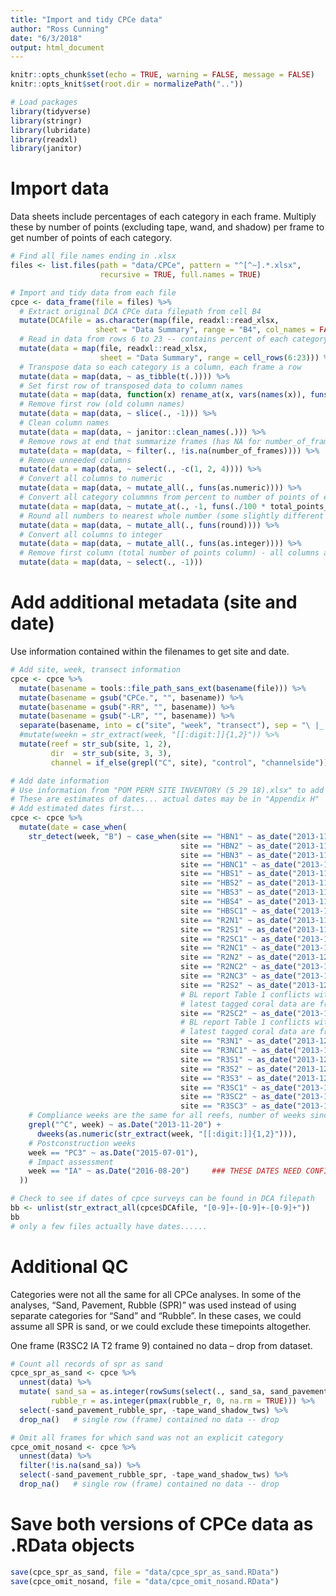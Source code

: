 ```yaml
---
title: "Import and tidy CPCe data"
author: "Ross Cunning"
date: "6/3/2018"
output: html_document
---
```


```r
knitr::opts_chunk$set(echo = TRUE, warning = FALSE, message = FALSE)
knitr::opts_knit$set(root.dir = normalizePath(".."))

# Load packages
library(tidyverse)
library(stringr)
library(lubridate)
library(readxl)
library(janitor)
```

# Import data

Data sheets include percentages of each category in each frame. Multiply these by number of points (excluding tape, wand, and shadow) per frame to get number of points of each category.

```r
# Find all file names ending in .xlsx 
files <- list.files(path = "data/CPCe", pattern = "^[^~].*.xlsx", 
                    recursive = TRUE, full.names = TRUE)

# Import and tidy data from each file
cpce <- data_frame(file = files) %>%
  # Extract original DCA CPCe data filepath from cell B4
  mutate(DCAfile = as.character(map(file, readxl::read_xlsx,      
                   sheet = "Data Summary", range = "B4", col_names = FALSE))) %>%
  # Read in data from rows 6 to 23 -- contains percent of each category for each frame
  mutate(data = map(file, readxl::read_xlsx, 
                    sheet = "Data Summary", range = cell_rows(6:23))) %>%
  # Transpose data so each category is a column, each frame a row
  mutate(data = map(data, ~ as_tibble(t(.)))) %>%
  # Set first row of transposed data to column names
  mutate(data = map(data, function(x) rename_at(x, vars(names(x)), funs(slice(x, 1))))) %>%
  # Remove first row (old column names)
  mutate(data = map(data, ~ slice(., -1))) %>%
  # Clean column names
  mutate(data = map(data, ~ janitor::clean_names(.))) %>%
  # Remove rows at end that summarize frames (has NA for number_of_frames)
  mutate(data = map(data, ~ filter(., !is.na(number_of_frames)))) %>%
  # Remove unneeded columns
  mutate(data = map(data, ~ select(., -c(1, 2, 4)))) %>%
  # Convert all columns to numeric
  mutate(data = map(data, ~ mutate_all(., funs(as.numeric)))) %>%
  # Convert all category colummns from percent to number of points of each category
  mutate(data = map(data, ~ mutate_at(., -1, funs(./100 * total_points_minus_tape_wand_shadow)))) %>%
  # Round all numbers to nearest whole number (some slightly different due to DCA rounding)
  mutate(data = map(data, ~ mutate_all(., funs(round)))) %>%
  # Convert all columns to integer
  mutate(data = map(data, ~ mutate_all(., funs(as.integer)))) %>%
  # Remove first column (total number of points column) - all columns are now categories
  mutate(data = map(data, ~ select(., -1)))
```

# Add additional metadata (site and date)

Use information contained within the filenames to get site and date.

```r
# Add site, week, transect information
cpce <- cpce %>%
  mutate(basename = tools::file_path_sans_ext(basename(file))) %>%
  mutate(basename = gsub("CPCe.", "", basename)) %>%
  mutate(basename = gsub("-RR", "", basename)) %>%
  mutate(basename = gsub("-LR", "", basename)) %>%
  separate(basename, into = c("site", "week", "transect"), sep = "\ |_|-") %>%
  #mutate(weekn = str_extract(week, "[[:digit:]]{1,2}")) %>%
  mutate(reef = str_sub(site, 1, 2),
         dir  = str_sub(site, 3, 3),
         channel = if_else(grepl("C", site), "control", "channelside"))

# Add date information
# Use information from "POM PERM SITE INVENTORY (5 29 18).xlsx" to add date information
# These are estimates of dates... actual dates may be in "Appendix H"
# Add estimated dates first...
cpce <- cpce %>%
  mutate(date = case_when(
    str_detect(week, "B") ~ case_when(site == "HBN1" ~ as_date("2013-11-07"),
                                      site == "HBN2" ~ as_date("2013-11-07"),
                                      site == "HBN3" ~ as_date("2013-11-07"),
                                      site == "HBNC1" ~ as_date("2013-11-12"),
                                      site == "HBS1" ~ as_date("2013-11-07"),
                                      site == "HBS2" ~ as_date("2013-11-07"),
                                      site == "HBS3" ~ as_date("2013-11-12"),
                                      site == "HBS4" ~ as_date("2013-11-08"),
                                      site == "HBSC1" ~ as_date("2013-11-07"),
                                      site == "R2N1" ~ as_date("2013-11-19"),
                                      site == "R2S1" ~ as_date("2013-11-19"),
                                      site == "R2SC1" ~ as_date("2013-11-18"),
                                      site == "R2NC1" ~ as_date("2013-11-24"),
                                      site == "R2N2" ~ as_date("2013-12-15"),
                                      site == "R2NC2" ~ as_date("2013-12-02"),
                                      site == "R2NC3" ~ as_date("2013-12-10"),
                                      site == "R2S2" ~ as_date("2013-12-15"),
                                      # BL report Table 1 conflicts with Monitoring Matrix for R2SC2
                                      # latest tagged coral data are from 2013-12-15
                                      site == "R2SC2" ~ as_date("2013-12-15"),
                                      # BL report Table 1 conflicts with Monitoring Matrix for R3N1
                                      # latest tagged coral data are from 2013-12-11
                                      site == "R3N1" ~ as_date("2013-12-11"),
                                      site == "R3NC1" ~ as_date("2013-12-10"),
                                      site == "R3S1" ~ as_date("2013-12-30"),
                                      site == "R3S2" ~ as_date("2013-12-30"),
                                      site == "R3S3" ~ as_date("2013-12-30"),
                                      site == "R3SC1" ~ as_date("2013-12-12"),
                                      site == "R3SC2" ~ as_date("2013-12-12"),
                                      site == "R3SC3" ~ as_date("2013-12-12")),
    # Compliance weeks are the same for all reefs, number of weeks since 2013-11-20
    grepl("^C", week) ~ as.Date("2013-11-20") + 
      dweeks(as.numeric(str_extract(week, "[[:digit:]]{1,2}"))),
    # Postconstruction weeks
    week == "PC3" ~ as.Date("2015-07-01"),
    # Impact assessment
    week == "IA" ~ as.Date("2016-08-20")     ### THESE DATES NEED CONFIRMATION
  ))

# Check to see if dates of cpce surveys can be found in DCA filepath
bb <- unlist(str_extract_all(cpce$DCAfile, "[0-9]+-[0-9]+-[0-9]+"))
bb
# only a few files actually have dates......

```

# Additional QC

Categories were not all the same for all CPCe analyses. In some of the analyses, "Sand, Pavement, Rubble (SPR)" was used instead of using separate categories for "Sand" and "Rubble". In these cases, we could assume all SPR is sand, or we could exclude these timepoints altogether.

One frame (R3SC2 IA T2 frame 9) contained no data -- drop from dataset.

```r
# Count all records of spr as sand
cpce_spr_as_sand <- cpce %>%
  unnest(data) %>%
  mutate( sand_sa = as.integer(rowSums(select(., sand_sa, sand_pavement_rubble_spr), na.rm = TRUE)),
         rubble_r = as.integer(pmax(rubble_r, 0, na.rm = TRUE))) %>%
  select(-sand_pavement_rubble_spr, -tape_wand_shadow_tws) %>%
  drop_na()   # single row (frame) contained no data -- drop

# Omit all frames for which sand was not an explicit category
cpce_omit_nosand <- cpce %>%
  unnest(data) %>%
  filter(!is.na(sand_sa)) %>%
  select(-sand_pavement_rubble_spr, -tape_wand_shadow_tws) %>%
  drop_na()   # single row (frame) contained no data -- drop
```

# Save both versions of CPCe data as .RData objects
```r
save(cpce_spr_as_sand, file = "data/cpce_spr_as_sand.RData")
save(cpce_omit_nosand, file = "data/cpce_omit_nosand.RData")
```


